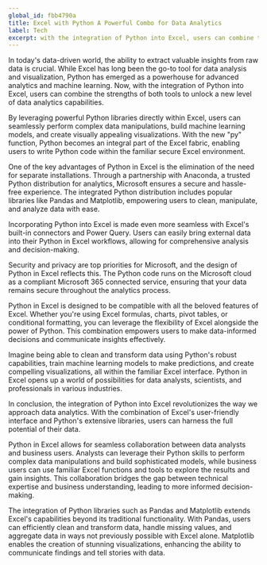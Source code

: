 ```yaml
---
global_id: fbb4790a
title: Excel with Python A Powerful Combo for Data Analytics
label: Tech
excerpt: with the integration of Python into Excel, users can combine the strengths of both tools to unlock a new level of data analytics capabilities
---
```


In today's data-driven world, the ability to extract valuable insights from raw data is crucial. While Excel has long been the go-to tool for data analysis and visualization,
Python has emerged as a powerhouse for advanced analytics and machine learning. Now, with the integration of Python into Excel, users can combine the strengths of both tools to unlock a new level of data analytics capabilities.

By leveraging powerful Python libraries directly within Excel, users can seamlessly perform complex data manipulations, build machine learning models, and create visually appealing visualizations. With the new "py" function, Python becomes an integral part of the Excel fabric, enabling users to write Python code within the familiar secure Excel environment.

One of the key advantages of Python in Excel is the elimination of the need for separate installations.
Through a partnership with Anaconda, a trusted Python distribution for analytics, Microsoft ensures a secure and hassle-free experience.
The integrated Python distribution includes popular libraries like Pandas and Matplotlib, empowering users to clean, manipulate, and analyze data with ease.

Incorporating Python into Excel is made even more seamless with Excel's built-in connectors and Power Query.
Users can easily bring external data into their Python in Excel workflows, allowing for comprehensive analysis and decision-making.

Security and privacy are top priorities for Microsoft, and the design of Python in Excel reflects this.
The Python code runs on the Microsoft cloud as a compliant Microsoft 365 connected service, ensuring that your data remains secure throughout the analytics process.

Python in Excel is designed to be compatible with all the beloved features of Excel.
Whether you're using Excel formulas, charts, pivot tables, or conditional formatting, you can leverage the flexibility of Excel alongside the power of Python.
This combination empowers users to make data-informed decisions and communicate insights effectively.

Imagine being able to clean and transform data using Python's robust capabilities, train machine learning models to make predictions, and create compelling visualizations, all within the familiar Excel interface.
Python in Excel opens up a world of possibilities for data analysts, scientists, and professionals in various industries.

In conclusion, the integration of Python into Excel revolutionizes the way we approach data analytics.
With the combination of Excel's user-friendly interface and Python's extensive libraries, users can harness the full potential of their data.

Python in Excel allows for seamless collaboration between data analysts and business users.
Analysts can leverage their Python skills to perform complex data manipulations and build sophisticated models, while business users can use familiar Excel functions and tools to explore the results and gain insights. This collaboration bridges the gap between technical expertise and business understanding, leading to more informed decision-making.

The integration of Python libraries such as Pandas and Matplotlib extends Excel's capabilities beyond its traditional functionality.
With Pandas, users can efficiently clean and transform data, handle missing values, and aggregate data in ways not previously possible with Excel alone.
Matplotlib enables the creation of stunning visualizations, enhancing the ability to communicate findings and tell stories with data.

